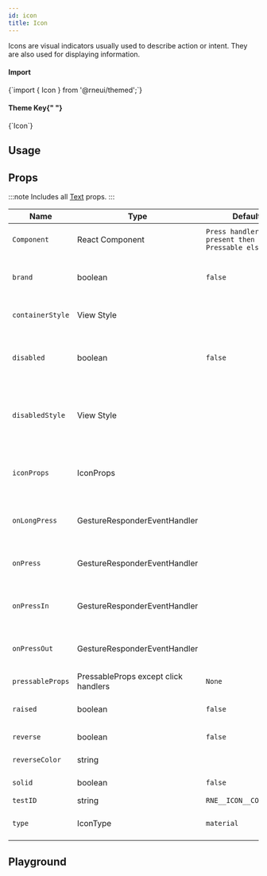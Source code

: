 ```yaml
---
id: icon
title: Icon
---
```



<IconsStyle />

Icons are visual indicators usually used to describe action or intent.
They are also used for displaying information.

<div class="row inline-flex-center">
  <div class="col col--3">
    <h4>Import</h4>
  </div>
  <div class="col col--9">
    <CodeBlock>{`import { Icon } from '@rneui/themed';`}</CodeBlock>
  </div>
  <div class="col col--3">
    <h4>
      Theme Key{" "}
      <a href="../customizing#using-themeprovider">
        <BiInfoCircle />
      </a>
    </h4>
  </div>
  <div class="col col--9">
    <CodeBlock>{`Icon`}</CodeBlock>
  </div>
</div>

## Usage

<Usage />

## Props

:::note
Includes all [Text](https://reactnative.dev/docs/text#props) props.
:::

<div class='table-responsive'>

| Name             | Type                                 | Default                                           | Description                                                                  |
| ---------------- | ------------------------------------ | ------------------------------------------------- | ---------------------------------------------------------------------------- |
| `Component`      | React Component                      | `Press handlers present then Pressable else View` | Update React Native Component.                                               |
| `brand`          | boolean                              | `false`                                           | Uses the brands font (FontAwesome5 only).                                    |
| `containerStyle` | View Style                           |                                                   | Add styling to container holding icon.                                       |
| `disabled`       | boolean                              | `false`                                           | Disables onPress events. Only works when `onPress` has a handler.            |
| `disabledStyle`  | View Style                           |                                                   | Style for the button when disabled. Only works when `onPress` has a handler. |
| `iconProps`      | IconProps                            |                                                   | Provide all props from react-native Icon component.                          |
| `onLongPress`    | GestureResponderEventHandler         |                                                   | Called when a long-tap gesture is detected.                                  |
| `onPress`        | GestureResponderEventHandler         |                                                   | Called when a single tap gesture is detected.                                |
| `onPressIn`      | GestureResponderEventHandler         |                                                   | Called when a touch is engaged before `onPress`.                             |
| `onPressOut`     | GestureResponderEventHandler         |                                                   | Called when a touch is released before `onPress`.                            |
| `pressableProps` | PressableProps except click handlers | `None`                                            |                                                                              |
| `raised`         | boolean                              | `false`                                           | Adds box shadow to button.                                                   |
| `reverse`        | boolean                              | `false`                                           | Reverses color scheme.                                                       |
| `reverseColor`   | string                               |                                                   | Specify reverse icon color.                                                  |
| `solid`          | boolean                              | `false`                                           | Uses the solid font.                                                         |
| `testID`         | string                               | `RNE__ICON__CONTAINER`                            | Test ID of icon.                                                             |
| `type`           | IconType                             | `material`                                        | Type of icon set. [Supported sets here](#available-icon-sets).               |

</div>

## Playground

<Play />
